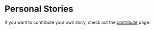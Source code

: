 
# Personal Stories

If you want to contribute your own story, check out the [contribute](/contribute) page.

